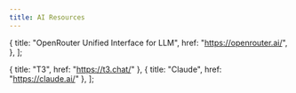 ```yaml
---
title: AI Resources
---
```



  {
    title: "OpenRouter Unified Interface for LLM",
    href: "https://openrouter.ai/",
  },
];

  { title: "T3", href: "https://t3.chat/" },
  { title: "Claude", href: "https://claude.ai/" },
];

<MyLinkGrid links={genAILinks} gridTitle="General AI" />

<MyLinkGrid links={llmAILinks} gridTitle="Language Models" />
